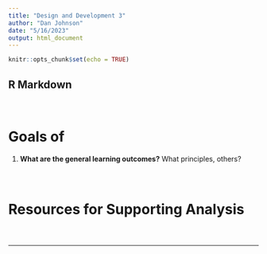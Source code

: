 ```yaml
---
title: "Design and Development 3"
author: "Dan Johnson"
date: "5/16/2023"
output: html_document
---
```


```r
knitr::opts_chunk$set(echo = TRUE)
```

## R Markdown
#### \   

# Goals of 


1. __What are the general learning outcomes?__ What principles, others?

#### \   

# Resources for Supporting Analysis



#### \   
<hr>
